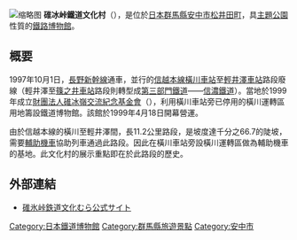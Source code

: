 [[File:Usuitougetetsudobunkamura.JPG|缩略图]]
'''碓冰峠鐵道文化村'''（{{jpn|j=碓氷峠鉄道文化むら|hg=うすいとうげてつどうぶんかむら}}），是位於[[日本|日本]][[群馬縣|群馬縣]][[安中市|安中市]][[松井田町|松井田町]]，具[[主題公園|主題公園]]性質的[[鐵路博物館|鐵路博物館]]。

==概要==
1997年10月1日，[[長野新幹線|長野新幹線]]通車，並行的[[信越本線|信越本線]][[橫川站_(群馬縣)|橫川車站]]至[[輕井澤車站|輕井澤車站]]路段廢線（輕井澤至[[篠之井車站|篠之井車站]]路段則轉型成[[日本第三部門鐵道|第三部門鐵道]]——[[信濃鐵道|信濃鐵道]]）。當地於1999年成立[[財團法人碓冰嶺交流紀念基金會|財團法人碓冰嶺交流紀念基金會]]（{{lang|ja|一般財団法人碓氷峠交流記念財団}}），利用橫川車站旁已停用的橫川運轉區用地籌設鐵道博物館。該館於1999年4月18日開幕營運。

由於信越本線的橫川至輕井澤間，長11.2公里路段，是坡度達千分之66.7的陡坡，需要[[輔助機車|輔助機車]]協助列車通過此路段。因此在橫川車站旁設橫川運轉區做為輔助機車的基地。此文化村的展示重點即在於此路段的歷史。

== 外部連結 ==
{{Commonscat|Usuitouge Tetsudo Bunkamura}}
* {{ja}}[http://www.usuitouge.com/bunkamura/ 碓氷峠鉄道文化むら公式サイト] {{Wayback|url=http://www.usuitouge.com/bunkamura/ |date=20150428070314 }}

[[Category:日本鐵道博物館|Category:日本鐵道博物館]]
[[Category:群馬縣旅遊景點|Category:群馬縣旅遊景點]]
[[Category:安中市|Category:安中市]]
